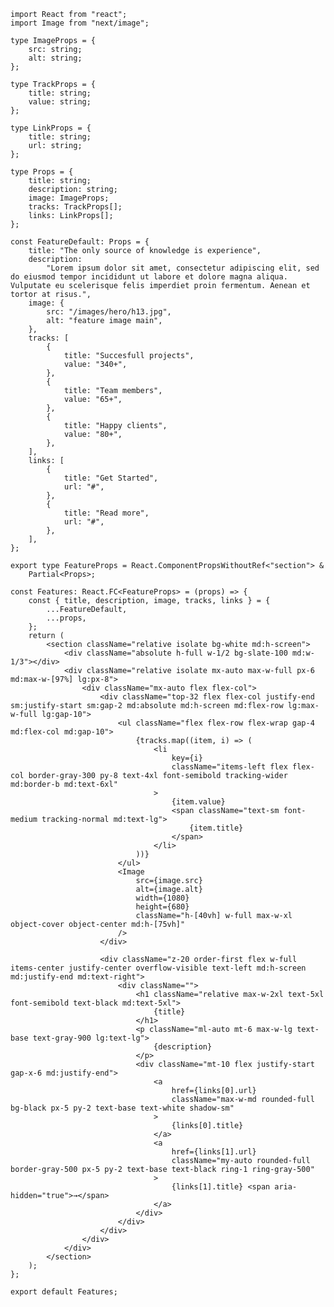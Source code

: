 ```tsx
import React from "react";
import Image from "next/image";

type ImageProps = {
    src: string;
    alt: string;
};

type TrackProps = {
    title: string;
    value: string;
};

type LinkProps = {
    title: string;
    url: string;
};

type Props = {
    title: string;
    description: string;
    image: ImageProps;
    tracks: TrackProps[];
    links: LinkProps[];
};

const FeatureDefault: Props = {
    title: "The only source of knowledge is experience",
    description:
        "Lorem ipsum dolor sit amet, consectetur adipiscing elit, sed do eiusmod tempor incididunt ut labore et dolore magna aliqua. Vulputate eu scelerisque felis imperdiet proin fermentum. Aenean et tortor at risus.",
    image: {
        src: "/images/hero/h13.jpg",
        alt: "feature image main",
    },
    tracks: [
        {
            title: "Succesfull projects",
            value: "340+",
        },
        {
            title: "Team members",
            value: "65+",
        },
        {
            title: "Happy clients",
            value: "80+",
        },
    ],
    links: [
        {
            title: "Get Started",
            url: "#",
        },
        {
            title: "Read more",
            url: "#",
        },
    ],
};

export type FeatureProps = React.ComponentPropsWithoutRef<"section"> &
    Partial<Props>;

const Features: React.FC<FeatureProps> = (props) => {
    const { title, description, image, tracks, links } = {
        ...FeatureDefault,
        ...props,
    };
    return (
        <section className="relative isolate bg-white md:h-screen">
            <div className="absolute h-full w-1/2 bg-slate-100 md:w-1/3"></div>
            <div className="relative isolate mx-auto max-w-full px-6 md:max-w-[97%] lg:px-8">
                <div className="mx-auto flex flex-col">
                    <div className="top-32 flex flex-col justify-end sm:justify-start sm:gap-2 md:absolute md:h-screen md:flex-row lg:max-w-full lg:gap-10">
                        <ul className="flex flex-row flex-wrap gap-4 md:flex-col md:gap-10">
                            {tracks.map((item, i) => (
                                <li
                                    key={i}
                                    className="items-left flex flex-col border-gray-300 py-8 text-4xl font-semibold tracking-wider md:border-b md:text-6xl"
                                >
                                    {item.value}
                                    <span className="text-sm font-medium tracking-normal md:text-lg">
                                        {item.title}
                                    </span>
                                </li>
                            ))}
                        </ul>
                        <Image
                            src={image.src}
                            alt={image.alt}
                            width={1080}
                            height={680}
                            className="h-[40vh] w-full max-w-xl object-cover object-center md:h-[75vh]"
                        />
                    </div>

                    <div className="z-20 order-first flex w-full items-center justify-center overflow-visible text-left md:h-screen md:justify-end md:text-right">
                        <div className="">
                            <h1 className="relative max-w-2xl text-5xl font-semibold text-black md:text-5xl">
                                {title}
                            </h1>
                            <p className="ml-auto mt-6 max-w-lg text-base text-gray-900 lg:text-lg">
                                {description}
                            </p>
                            <div className="mt-10 flex justify-start gap-x-6 md:justify-end">
                                <a
                                    href={links[0].url}
                                    className="max-w-md rounded-full bg-black px-5 py-2 text-base text-white shadow-sm"
                                >
                                    {links[0].title}
                                </a>
                                <a
                                    href={links[1].url}
                                    className="my-auto rounded-full border-gray-500 px-5 py-2 text-base text-black ring-1 ring-gray-500"
                                >
                                    {links[1].title} <span aria-hidden="true">→</span>
                                </a>
                            </div>
                        </div>
                    </div>
                </div>
            </div>
        </section>
    );
};

export default Features;
```